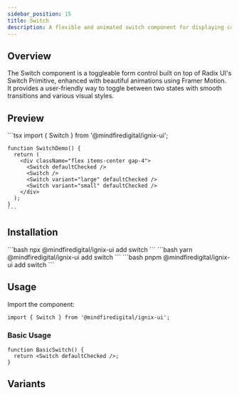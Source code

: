 ```yaml
---
sidebar_position: 15
title: Switch
description: A flexible and animated switch component for displaying content and capturing user input.
---
```



## Overview

The Switch component is a toggleable form control built on top of Radix UI's Switch Primitive, enhanced with beautiful animations using Framer Motion. It provides a user-friendly way to toggle between two states with smooth transitions and various visual styles.

## Preview

<Tabs defaultValue="preview">
  <TabItem value="preview" label="Preview" default>
    <div className="w-full p-8 space-y-8 border rounded-lg">
      <div className="p-6 rounded-lg">
        <div className="flex items-center gap-4">
          <Switch defaultChecked />
          <Switch />
          <Switch variant="large" defaultChecked />
          <Switch variant="small" defaultChecked />
        </div>
      </div>
    </div>
  </TabItem>
  <TabItem value="code" label="Code">
    ```tsx
    import { Switch } from '@mindfiredigital/ignix-ui';

    function SwitchDemo() {
      return (
        <div className="flex items-center gap-4">
          <Switch defaultChecked />
          <Switch />
          <Switch variant="large" defaultChecked />
          <Switch variant="small" defaultChecked />
        </div>
      );
    }
    ```
  </TabItem>
</Tabs>

## Installation

<Tabs>
  <TabItem value="npm" label="npm" default>
    ```bash
    npx @mindfiredigital/ignix-ui add switch
    ```
  </TabItem>
  <TabItem value="yarn" label="Yarn">
    ```bash
    yarn @mindfiredigital/ignix-ui add switch
    ```
  </TabItem>
  <TabItem value="pnpm" label="pnpm">
    ```bash
    pnpm @mindfiredigital/ignix-ui add switch
    ```
  </TabItem>
</Tabs>

## Usage

Import the component:

```tsx
import { Switch } from '@mindfiredigital/ignix-ui';
```

### Basic Usage

```tsx
function BasicSwitch() {
  return <Switch defaultChecked />;
}
```


## Variants

<SwitchDemo />


